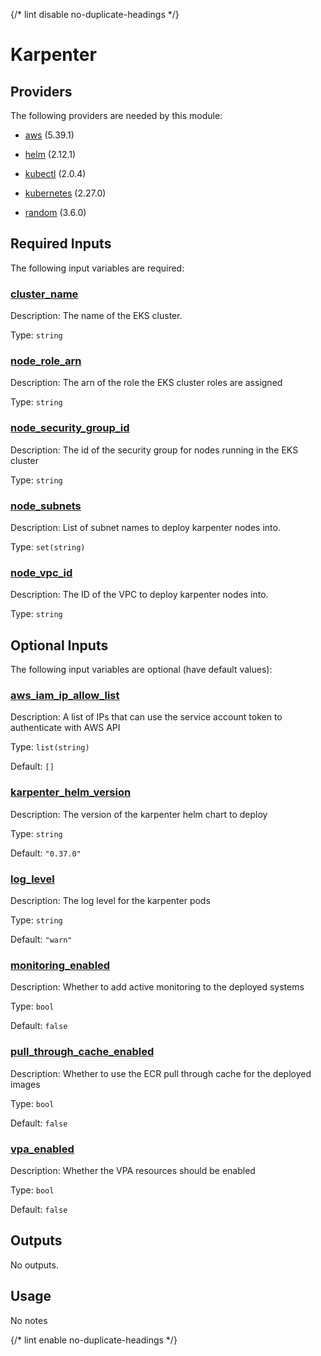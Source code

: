 
{/* lint disable no-duplicate-headings */}

# Karpenter

<ModuleHeader name="kube_karpenter" sourceHref="https://github.com/Panfactum/stack/tree/__PANFACTUM_VERSION_EDGE__/packages/infrastructure/kube_karpenter" status="stable" type="direct" />

## Providers

The following providers are needed by this module:

* [aws](https://registry.terraform.io/providers/hashicorp/aws/5.39.1/docs) (5.39.1)

* [helm](https://registry.terraform.io/providers/hashicorp/helm/2.12.1/docs) (2.12.1)

* [kubectl](#requirement_kubectl) (2.0.4)

* [kubernetes](https://registry.terraform.io/providers/hashicorp/kubernetes/2.27.0/docs) (2.27.0)

* [random](https://registry.terraform.io/providers/hashicorp/random/3.6.0/docs) (3.6.0)

## Required Inputs

The following input variables are required:

### <a name="input_cluster_name" /> [cluster\_name](#input_cluster_name)

Description: The name of the EKS cluster.

Type: `string`

### <a name="input_node_role_arn" /> [node\_role\_arn](#input_node_role_arn)

Description: The arn of the role the EKS cluster roles are assigned

Type: `string`

### <a name="input_node_security_group_id" /> [node\_security\_group\_id](#input_node_security_group_id)

Description: The id of the security group for nodes running in the EKS cluster

Type: `string`

### <a name="input_node_subnets" /> [node\_subnets](#input_node_subnets)

Description: List of subnet names to deploy karpenter nodes into.

Type: `set(string)`

### <a name="input_node_vpc_id" /> [node\_vpc\_id](#input_node_vpc_id)

Description: The ID of the VPC to deploy karpenter nodes into.

Type: `string`

## Optional Inputs

The following input variables are optional (have default values):

### <a name="input_aws_iam_ip_allow_list" /> [aws\_iam\_ip\_allow\_list](#input_aws_iam_ip_allow_list)

Description: A list of IPs that can use the service account token to authenticate with AWS API

Type: `list(string)`

Default: `[]`

### <a name="input_karpenter_helm_version" /> [karpenter\_helm\_version](#input_karpenter_helm_version)

Description: The version of the karpenter helm chart to deploy

Type: `string`

Default: `"0.37.0"`

### <a name="input_log_level" /> [log\_level](#input_log_level)

Description: The log level for the karpenter pods

Type: `string`

Default: `"warn"`

### <a name="input_monitoring_enabled" /> [monitoring\_enabled](#input_monitoring_enabled)

Description: Whether to add active monitoring to the deployed systems

Type: `bool`

Default: `false`

### <a name="input_pull_through_cache_enabled" /> [pull\_through\_cache\_enabled](#input_pull_through_cache_enabled)

Description: Whether to use the ECR pull through cache for the deployed images

Type: `bool`

Default: `false`

### <a name="input_vpa_enabled" /> [vpa\_enabled](#input_vpa_enabled)

Description: Whether the VPA resources should be enabled

Type: `bool`

Default: `false`

## Outputs

No outputs.

## Usage

No notes

{/* lint enable no-duplicate-headings */}
